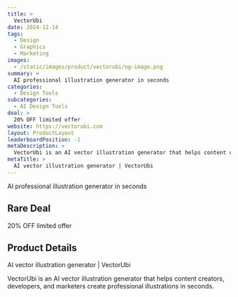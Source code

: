 ```yaml
---
title: >
  VectorUbi
date: 2024-12-14
tags:
  - Design
  - Graphics
  - Marketing
images:
  - /static/images/product/vectorubi/og-image.png
summary: >
  AI professional illustration generator in seconds
categories:
  - Design Tools
subcategories:
  - AI Design Tools
deal: >
  20% OFF limited offer
website: https://vectorubi.com
layout: ProductLayout
leaderboardPosition: -1
metaDescription: >
  VectorUbi is an AI vector illustration generator that helps content creators, developers, and marketers create professional illustrations in seconds.
metaTitle: >
  AI vector illustration generator | VectorUbi
---
```

AI professional illustration generator in seconds

## Rare Deal

20% OFF limited offer

## Product Details

AI vector illustration generator | VectorUbi

VectorUbi is an AI vector illustration generator that helps content creators, developers, and marketers create professional illustrations in seconds.
